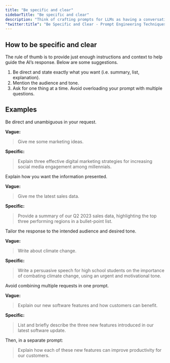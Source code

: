 ```yaml
---
title: "Be specific and clear"
sidebarTitle: "Be specific and clear"
description: "Think of crafting prompts for LLMs as having a conversation. The clearer you are, the better the response you'll receive."
"twitter:title": "Be Specific and Clear - Prompt Engineering Techniques"
---
```



## How to be specific and clear

The rule of thumb is to provide just enough instructions and context to help guide the AI’s response. Below are some suggestions.

1. Be direct and state exactly what you want (i.e. summary, list, explanation).
2. Mention the audience and tone.
3. Ask for one thing at a time. Avoid overloading your prompt with multiple questions.


## Examples

<AccordionGroup>
  <Accordion title="Example 1: Generating marketing ideas.">
  Be direct and unambiguous in your request.

  **Vague:**

  > Give me some marketing ideas.

  **Specific:** 

  > Explain three effective digital marketing strategies for increasing social media engagement among millennials. 

  </Accordion>
  
  <Accordion title="Example 2: Retrieving sales data.">
  Explain how you want the information presented.

  **Vague:**

  > Give me the latest sales data.

  **Specific:** 

  > Provide a summary of our Q2 2023 sales data, highlighting the top three performing regions in a bullet-point list.

  </Accordion>

  <Accordion title="Example 3: Writing about climate change.">
  Tailor the response to the intended audience and desired tone.

  **Vague:**

  > Write about climate change.

  **Specific:** 

  > Write a persuasive speech for high school students on the importance of combating climate change, using an urgent and motivational tone.

  </Accordion>

  <Accordion title="Example 4: Explain the software features and what's in it for the customers.">
  Avoid combining multiple requests in one prompt.

  **Vague:**

  > Explain our new software features and how customers can benefit.

  **Specific:** 

  > List and briefly describe the three new features introduced in our latest software update. 

  Then, in a separate prompt:

  > Explain how each of these new features can improve productivity for our customers.

  </Accordion>
</AccordionGroup>


<QuestionsSection />
